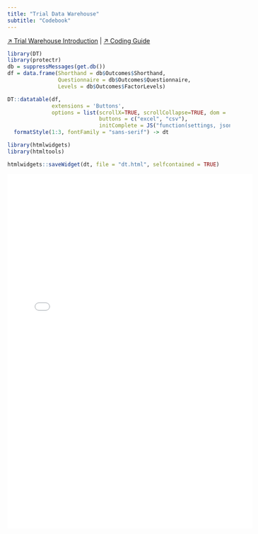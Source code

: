 ```yaml
---
title: "Trial Data Warehouse"
subtitle: "Codebook"
---
```


[&#8599; Trial Warehouse Introduction](/en/data-warehouse) | [&#8599; Coding Guide](/en/data-warehouse/coding-guide)

```r
library(DT)
library(protectr)
db = suppressMessages(get.db())
df = data.frame(Shorthand = db$Outcomes$Shorthand,
                Questionnaire = db$Outcomes$Questionnaire,
                Levels = db$Outcomes$FactorLevels)

DT::datatable(df,
              extensions = 'Buttons',
              options = list(scrollX=TRUE, scrollCollapse=TRUE, dom = 'ftBp',
                             buttons = c("excel", "csv"),
                             initComplete = JS("function(settings, json) {$(this.api().table().header()).css({'font-family' : 'sans-serif'});}"))) %>% 
  formatStyle(1:3, fontFamily = "sans-serif") -> dt

```

```r
library(htmlwidgets)
library(htmltools)

htmlwidgets::saveWidget(dt, file = "dt.html", selfcontained = TRUE)

```

<iframe seamless src="../codebook/dt.html" width="110%" height="800" frameBorder="0"></iframe>







